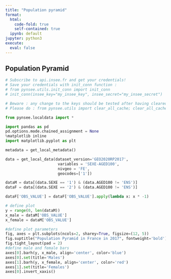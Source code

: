 ```yaml
---
title: "Population pyramid"
format:
  html:
    code-fold: true
    self-contained: true
  ipynb: default
jupyter: python3
execute:
  eval: false
---
```


## Population Pyramid

```python
# Subscribe to api.insee.fr and get your credentials!
# Save your credentials with init_conn function :
# from pynsee.utils.init_conn import init_conn
# init_conn(insee_key="my_insee_key", insee_secret="my_insee_secret")

# Beware : any change to the keys should be tested after having cleared the cache
# Please do : from pynsee.utils import clear_all_cache; clear_all_cache()"

from pynsee.localdata import *

import pandas as pd
pd.options.mode.chained_assignment = None 
%matplotlib inline
import matplotlib.pyplot as plt

metadata = get_local_metadata()

data = get_local_data(dataset_version='GEO2020RP2017',
                       variables = 'SEXE-AGED100',
                       nivgeo = 'FE',
                       geocodes=['1'])

dataM = data[(data.SEXE == '1') & (data.AGED100 != 'ENS')]
dataF = data[(data.SEXE == '2') & (data.AGED100 != 'ENS')]

dataF['OBS_VALUE'] = dataF['OBS_VALUE'].apply(lambda x: x * -1)

# define plot
y = range(0, len(dataM))
x_male = dataM['OBS_VALUE']
x_female = dataM['OBS_VALUE']

#define plot parameters
fig, axes = plt.subplots(ncols=2, sharey=True, figsize=(12, 5))
fig.suptitle("Population Pyramid in France in 2017", fontweight='bold')
fig.tight_layout(pad = 2)
#define male and female bars
axes[0].barh(y, x_male, align='center', color='blue')
axes[0].set(title='Males')
axes[1].barh(y, x_female, align='center', color='red')
axes[1].set(title='Females')
axes[0].invert_xaxis()


```


